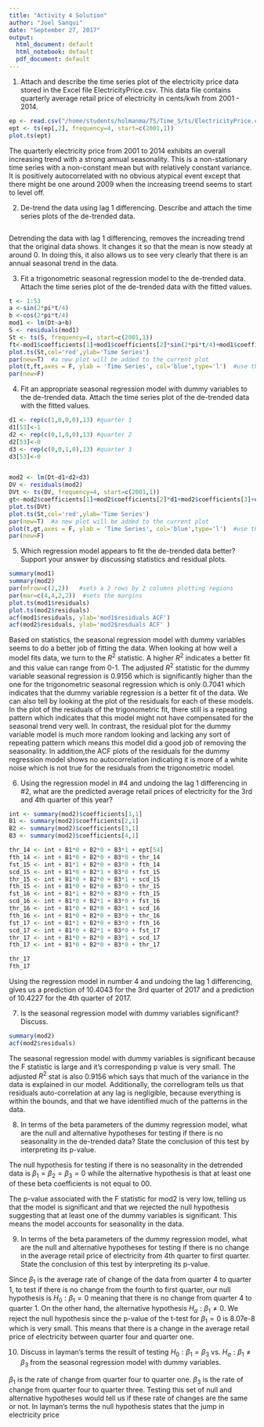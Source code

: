 ```yaml
---
title: "Activity 4 Solution"
author: "Joel Sanqui"
date: "September 27, 2017"
output:
  html_document: default
  html_notebook: default
  pdf_document: default
---
```

1. Attach and describe the time series plot of the electricity price data stored in the Excel file ElectricityPrice.csv. This data file contains quarterly average retail price of electricity in cents/kwh from 2001 - 2014.

```r

ep <- read.csv("/home/students/holmanma/TS/Time_S/ts/ElectricityPrice.csv", header=F)
ept <- ts(ep[,2], frequency=4, start=c(2001,1))
plot.ts(ept)
```

The quarterly electricity price from 2001 to 2014 exhibits an overall increasing trend with a strong annual seasonality. This is a non-stationary time series with a non-constant mean but with relatively constant variance.  It is positively autocorrelated with no obvious atypical event except that there might be one around 2009 when the increasing treend seems to start to level off.

2. De-trend the data using lag 1 differencing. Describe and attach the time series plots of the de-trended data.

```r

```

Detrending the data with lag 1 differencing, removes the increading trend that the original data shows. It changes it so that the mean is now steady at around 0. In doing this, it also allows us to see very clearly that there is an annual seasonal trend in the data.

3. Fit a trigonometric seasonal regression model to the de-trended data. Attach the time series plot of the de-trended data with the fitted values.

```r
t <- 1:53
a <-sin(2*pi*t/4)
b <-cos(2*pi*t/4)
mod1 <- lm(Dt~a+b)
S <- residuals(mod1)
St <- ts(S, frequency=4, start=c(2001,1))
ft<-mod1$coefficients[1]+mod1$coefficients[2]*sin(2*pi*t/4)+mod1$coefficients[3]*cos(2*pi*t/4)
plot.ts(St,col='red',ylab='Time Series')
par(new=T)  #a new plot will be added to the current plot
plot(t,ft,axes = F, ylab = 'Time Series', col='blue',type='l')  #use the same values for the xand y axes and labels
par(new=F)
```

4. Fit an appropriate seasonal regression model with dummy variables to the de-trended data. Attach the time series plot of the de-trended data with the fitted values.

```r
d1 <- rep(c(1,0,0,0),13) #quarter 1
d1[53]<-1
d2 <- rep(c(0,1,0,0),13) #quarter 2
d2[53]<-0
d3 <- rep(c(0,0,1,0),13) #quarter 3
d3[53]<-0


mod2 <- lm(Dt~d1+d2+d3)
DV <- residuals(mod2)
DVt <- ts(DV, frequency=4, start=c(2001,1))
gt<-mod2$coefficients[1]+mod2$coefficients[2]*d1+mod2$coefficients[3]+d2+mod2$coefficients[4]*d3
plot.ts(DVt)
plot.ts(St,col='red',ylab='Time Series')
par(new=T)  #a new plot will be added to the current plot
plot(t,gt,axes = F, ylab = 'Time Series', col='blue',type='l')  #use the same values for the xand y axes and labels
par(new=F)

```

5. Which regression model appears to fit the de-trended data better? Support your answer by discussing statistics and residual plots.

```r
summary(mod1)
summary(mod2)
par(mfrow=c(2,2))   #sets a 2 rows by 2 columns plotting regions
par(mar=c(4,4,2,2))  #sets the margins
plot.ts(mod1$residuals)
plot.ts(mod2$residuals)
acf(mod1$residuals, ylab='mod1$residuals ACF')
acf(mod2$residuals, ylab='mod2$resduals ACF' )


```

Based on statistics, the seasonal regression model with dummy variables seems to do a better job of fitting the data. When looking at how well a model fits data, we turn to the $R^2$ statistic. A higher $R^2$ indicates a better fit and this value can range from 0-1. The adjusted $R^2$ statistic for the dummy variable seasonal regression is 0.9156 which is significantly higher than the one for the trigonometric seasonal regression which is only 0.7041 which indicates that the dummy variable regression is a better fit of the data. We can also tell by looking at the plot of the residuals for each of these models. In the plot of the residuals of the trigonometric fit, there still is a repeating pattern which indicates that this model might not have compensated for the seasonal trend very well. In contrast, the residual plot for the dummy variable model is much more random looking and lacking any sort of repeating pattern which means this model did a good job of removing the seasonality. In addition,the ACF plots of the residuals for the dummy regression model shows no autocorrelation indicating it is more of a white noise which is not true for the residuals from the trigonometric model. 

6. Using the regression model in #4 and undoing the lag 1 differencing in #2, what are the predicted average retail prices of electricity for the 3rd and 4th quarter of this year?

```r

int <- summary(mod2)$coefficients[1,1]
B1 <- summary(mod2)$coefficients[2,1]
B2 <- summary(mod2)$coefficients[3,1]
B3 <- summary(mod2)$coefficients[4,1]

thr_14 <- int + B1*0 + B2*0 + B3*1 + ept[54]
fth_14 <- int + B1*0 + B2*0 + B3*0 + thr_14
fst_15 <- int + B1*1 + B2*0 + B3*0 + fth_14
scd_15 <- int + B1*0 + B2*1 + B3*0 + fst_15
thr_15 <- int + B1*0 + B2*0 + B3*1 + scd_15
fth_15 <- int + B1*0 + B2*0 + B3*0 + thr_15
fst_16 <- int + B1*1 + B2*0 + B3*0 + fth_15
scd_16 <- int + B1*0 + B2*1 + B3*0 + fst_16
thr_16 <- int + B1*0 + B2*0 + B3*1 + scd_16
fth_16 <- int + B1*0 + B2*0 + B3*0 + thr_16
fst_17 <- int + B1*1 + B2*0 + B3*0 + fth_16
scd_17 <- int + B1*0 + B2*1 + B3*0 + fst_17
thr_17 <- int + B1*0 + B2*0 + B3*1 + scd_17
fth_17 <- int + B1*0 + B2*0 + B3*0 + thr_17

thr_17
fth_17
```

Using the regression model in number 4 and undoing the lag 1 differencing, gives us a prediction of 10.4043 for the 3rd quarter of 2017 and a prediction of 10.4227 for the 4th quarter of 2017.

7. Is the seasonal regression model with dummy variables significant? Discuss.

```r
summary(mod2)
acf(mod2$residuals)

```

The seasonal regression model with dummy variables is significant because the F statistic is large and it's corresponding p value is very small. The adjusted $R^2$ stat is also 0.9156 which says that much of the variance in the data is explained in our model. Additionally, the correllogram tells us that residuals auto-correlation at any lag is negligible, because everything is within the bounds, and that we have identified much of the patterns in the data.

8. In terms of the beta parameters of the dummy regression model, what are the null and alternative hypotheses for testing if there is no seasonality in the de-trended data? State the conclusion of this test by interpreting its p-value.

The null hypothesis for testing if there is no seasonality in the detrended data is $\beta_1=\beta_2=\beta_3=0$ while the alternative hypothesis is that at least one of these beta coefficients is not equal to 00.

The p-value associated with the F statistic for mod2 is very low, telling us that the model is significant and that we rejected the null hypothesis suggesting that at least one of the dummy variables is significant.  This means the model accounts for seasonality in the data. 

9. In terms of the beta parameters of the dummy regression model, what are the null and alternative hypotheses for testing if there is no change in the average retail price of electricity from 4th quarter to first quarter. State the conclusion of this test by interpreting its p-value.

Since $\beta_1$ is the average rate of change of the data from quarter 4 to quarter 1, to test if there is no change from the fourth to first quarter, our null hypothesis is $H_0: \beta_1=0$ meaning that there is no change from quarter 4 to quarter 1. On the other hand, the alternative hypothesis $H_a: \beta_1 \ne0$. We reject the null hypothesis since the p-value of the t-test for $\beta_1=0$ is 8.07e-8 which is very small. This means that there is a change in the average retail price of electricity between quarter four and quarter one.

10. Discuss in layman's terms the result of testing $H_0: \beta_1 = \beta_3$ vs. $H_a: \beta_1 \ne \beta_3$ from the seasonal regression model with dummy variables.

$\beta_1$ is the rate of change from quarter four to quarter one. $\beta_3$ is the rate of change from quarter four to quarter three. Testing this set of null and alternative hypotheses would tell us if these rate of changes are the same or not. In layman's terms the null hypothesis states that the jump in electricity price